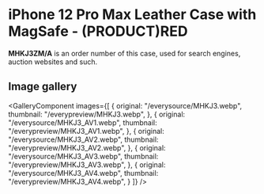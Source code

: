 
# iPhone 12 Pro Max Leather Case with MagSafe - (PRODUCT)RED

<Callout type='info' emoji='👉🏻'>**MHKJ3ZM/A** is an order number of this case, used for search engines, auction websites and such.</Callout>

## Image gallery

<GalleryComponent
    images={[
      {
        original: "/everysource/MHKJ3.webp",
        thumbnail: "/everypreview/MHKJ3.webp",
      },
      {
        original: "/everysource/MHKJ3_AV1.webp",
        thumbnail: "/everypreview/MHKJ3_AV1.webp",
      },
      {
        original: "/everysource/MHKJ3_AV2.webp",
        thumbnail: "/everypreview/MHKJ3_AV2.webp",
      },
      {
        original: "/everysource/MHKJ3_AV3.webp",
        thumbnail: "/everypreview/MHKJ3_AV3.webp",
      },
      {
        original: "/everysource/MHKJ3_AV4.webp",
        thumbnail: "/everypreview/MHKJ3_AV4.webp",
      }
    ]}
  />
